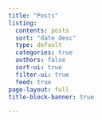 ```yaml
---
title: "Posts"
listing:
  contents: posts
  sort: "date desc"
  type: default
  categories: true
  authors: false
  sort-ui: true
  filter-ui: true
  feed: true
page-layout: full
title-block-banner: true

---
```



